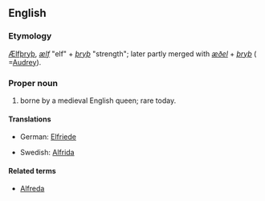 ==English==

===Etymology===
{{etyl|ang}} [[Ælfþryþ]], ''[[ælf]]'' "elf" + ''[[þryþ]]'' "strength"; later partly merged with ''[[æðel]]'' + ''[[þryþ]]'' ( =[[Audrey]]).

===Proper noun===
{{en-proper noun}}

# {{given name|female|from=Old English}} borne by a medieval English queen; rare today.

====Translations====
{{trans-top|female given name}}
* German: [[Elfriede]]
{{trans-mid}}
* Swedish: [[Alfrida]]
{{trans-bottom}}

====Related terms====
* [[Alfreda]]